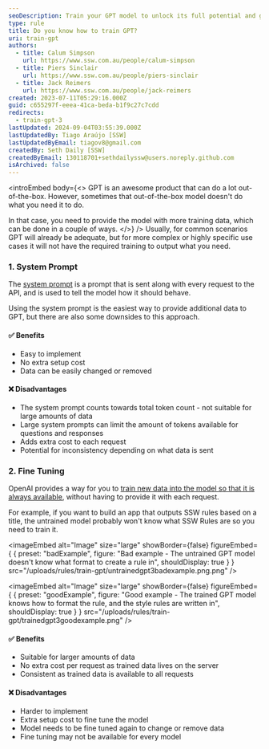 ```yaml
---
seoDescription: Train your GPT model to unlock its full potential and generate accurate responses for complex or highly specific use cases.
type: rule
title: Do you know how to train GPT?
uri: train-gpt
authors:
  - title: Calum Simpson
    url: https://www.ssw.com.au/people/calum-simpson
  - title: Piers Sinclair
    url: https://www.ssw.com.au/people/piers-sinclair
  - title: Jack Reimers
    url: https://www.ssw.com.au/people/jack-reimers
created: 2023-07-11T05:29:16.000Z
guid: c655297f-eeea-41ca-beda-b1f9c27c7cdd
redirects:
  - train-gpt-3
lastUpdated: 2024-09-04T03:55:39.000Z
lastUpdatedBy: Tiago Araújo [SSW]
lastUpdatedByEmail: tiagov8@gmail.com
createdBy: Seth Daily [SSW]
createdByEmail: 130118701+sethdailyssw@users.noreply.github.com
isArchived: false
---
```


<introEmbed
  body={<>
GPT is an awesome product that can do a lot out-of-the-box. However, sometimes that out-of-the-box model doesn't do what you need it to do.

In that case, you need to provide the model with more training data, which can be done in a couple of ways.
  </>}
/>
Usually, for common scenarios GPT will already be adequate, but for more complex or highly specific use cases it will not have the required training to output what you need.

### 1. System Prompt

The [system prompt](/use-system-prompt) is a prompt that is sent along with every request to the API, and is used to tell the model how it should behave.

Using the system prompt is the easiest way to provide additional data to GPT, but there are also some downsides to this approach.

#### ✅ Benefits

* Easy to implement
* No extra setup cost
* Data can be easily changed or removed

#### ❌ Disadvantages

* The system prompt counts towards total token count - not suitable for large amounts of data
* Large system prompts can limit the amount of tokens available for questions and responses
* Adds extra cost to each request
* Potential for inconsistency depending on what data is sent

### 2. Fine Tuning

OpenAI provides a way for you to [train new data into the model so that it is always available](https://labelbox.com/guides/how-to-train-a-chatbot/), without having to provide it with each request.

For example, if you want to build an app that outputs SSW rules based on a title, the untrained model probably won't know what SSW Rules are so you need to train it.

<imageEmbed
  alt="Image"
  size="large"
  showBorder={false}
  figureEmbed={ {
    preset: "badExample",
    figure: "Bad example - The untrained GPT model doesn't know what format to create a rule in",
    shouldDisplay: true
  } }
  src="/uploads/rules/train-gpt/untrainedgpt3badexample.png.png"
/>


<imageEmbed
  alt="Image"
  size="large"
  showBorder={false}
  figureEmbed={ {
    preset: "goodExample",
    figure: "Good example - The trained GPT model knows how to format the rule, and the style rules are written in",
    shouldDisplay: true
  } }
  src="/uploads/rules/train-gpt/trainedgpt3goodexample.png"
/>


#### ✅ Benefits

* Suitable for larger amounts of data
* No extra cost per request as trained data lives on the server
* Consistent as trained data is available to all requests

#### ❌ Disadvantages

* Harder to implement
* Extra setup cost to fine tune the model
* Model needs to be fine tuned again to change or remove data
* Fine tuning may not be available for every model
